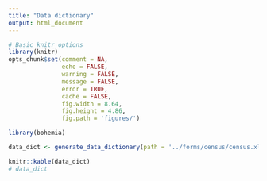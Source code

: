 ```yaml
---
title: "Data dictionary"
output: html_document
---
```



```r
# Basic knitr options
library(knitr)
opts_chunk$set(comment = NA, 
               echo = FALSE, 
               warning = FALSE, 
               message = FALSE, 
               error = TRUE, 
               cache = FALSE,
               fig.width = 8.64,
               fig.height = 4.86,
               fig.path = 'figures/')
```

```r
library(bohemia)
```

```r
data_dict <- generate_data_dictionary(path = '../forms/census/census.xls')
```

```r
knitr::kable(data_dict)
# data_dict
```
